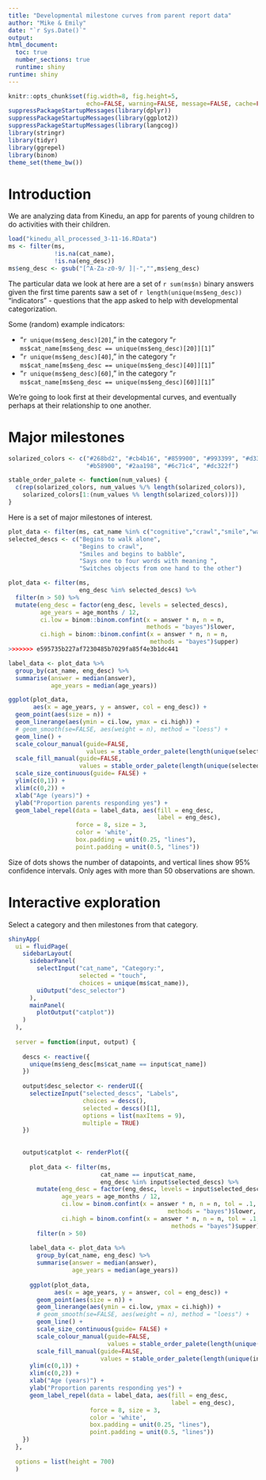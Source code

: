 ```yaml
---
title: "Developmental milestone curves from parent report data"
author: "Mike & Emily"
date: "`r Sys.Date()`"
output: 
html_document:
  toc: true
  number_sections: true
  runtime: shiny
runtime: shiny
---
```


```r
knitr::opts_chunk$set(fig.width=8, fig.height=5, 
                      echo=FALSE, warning=FALSE, message=FALSE, cache=FALSE)
suppressPackageStartupMessages(library(dplyr))
suppressPackageStartupMessages(library(ggplot2))
suppressPackageStartupMessages(library(langcog))
library(stringr)
library(tidyr)
library(ggrepel)
library(binom)
theme_set(theme_bw())
```

# Introduction

We are analyzing data from Kinedu, an app for parents of young children to do activities with their children. 

```r
load("kinedu_all_processed_3-11-16.RData")
ms <- filter(ms, 
             !is.na(cat_name), 
             !is.na(eng_desc)) 
ms$eng_desc <- gsub("[^A-Za-z0-9/ ]|-","",ms$eng_desc)
```

The particular data we look at here are a set of `r sum(ms$n)` binary answers given the first time parents saw a set of `r length(unique(ms$eng_desc))` "indicators" - questions that the app asked to help with developmental categorization. 

Some (random) example indicators:

+ "`r unique(ms$eng_desc)[20]`," in the category "`r ms$cat_name[ms$eng_desc == unique(ms$eng_desc)[20]][1]`"
+ "`r unique(ms$eng_desc)[40]`," in the category "`r ms$cat_name[ms$eng_desc == unique(ms$eng_desc)[40]][1]`"
+ "`r unique(ms$eng_desc)[60]`," in the category "`r ms$cat_name[ms$eng_desc == unique(ms$eng_desc)[60]][1]`"

We're going to look first at their developmental curves, and eventually perhaps at their relationship to one another. 

# Major milestones


```r
solarized_colors <- c("#268bd2", "#cb4b16", "#859900", "#993399", "#d33682",
                      "#b58900", "#2aa198", "#6c71c4", "#dc322f")

stable_order_palete <- function(num_values) {
  c(rep(solarized_colors, num_values %/% length(solarized_colors)),
    solarized_colors[1:(num_values %% length(solarized_colors))])
}
```

Here is a set of major milestones of interest. 

```r
plot_data <- filter(ms, cat_name %in% c("cognitive","crawl","smile","walk"))
selected_descs <- c("Begins to walk alone", 
                    "Begins to crawl",
                    "Smiles and begins to babble",
                    "Says one to four words with meaning ",
                    "Switches objects from one hand to the other")

plot_data <- filter(ms, 
                    eng_desc %in% selected_descs) %>%
  filter(n > 50) %>%
  mutate(eng_desc = factor(eng_desc, levels = selected_descs), 
         age_years = age_months / 12, 
         ci.low = binom::binom.confint(x = answer * n, n = n, 
                                       methods = "bayes")$lower,
         ci.high = binom::binom.confint(x = answer * n, n = n, 
                                        methods = "bayes")$upper)
>>>>>>> e595735b227af7230485b7029fa85f4e3b1dc441

label_data <- plot_data %>% 
  group_by(cat_name, eng_desc) %>% 
  summarise(answer = median(answer), 
            age_years = median(age_years))

ggplot(plot_data,
       aes(x = age_years, y = answer, col = eng_desc)) + 
  geom_point(aes(size = n)) + 
  geom_linerange(aes(ymin = ci.low, ymax = ci.high)) + 
  # geom_smooth(se=FALSE, aes(weight = n), method = "loess") + 
  geom_line() + 
  scale_colour_manual(guide=FALSE, 
                      values = stable_order_palete(length(unique(selected_descs)))) +
  scale_fill_manual(guide=FALSE, 
                    values = stable_order_palete(length(unique(selected_descs)))) + 
  scale_size_continuous(guide= FALSE) + 
  ylim(c(0,1)) + 
  xlim(c(0,2)) +
  xlab("Age (years)") + 
  ylab("Proportion parents responding yes") + 
  geom_label_repel(data = label_data, aes(fill = eng_desc, 
                                          label = eng_desc), 
                   force = 8, size = 3,
                   color = 'white',
                   box.padding = unit(0.25, "lines"),
                   point.padding = unit(0.5, "lines")) 
```

Size of dots shows the number of datapoints, and vertical lines show 95% confidence intervals. Only ages with more than 50 observations are shown.

# Interactive exploration

Select a category and then milestones from that category. 

```r
shinyApp(
  ui = fluidPage(
    sidebarLayout(
      sidebarPanel(
        selectInput("cat_name", "Category:", 
                    selected = "touch", 
                    choices = unique(ms$cat_name)),
        uiOutput("desc_selector")
      ),
      mainPanel(
        plotOutput("catplot"))
    )
  ),
  
  server = function(input, output) {
    
    descs <- reactive({
      unique(ms$eng_desc[ms$cat_name == input$cat_name])
    })
    
    output$desc_selector <- renderUI({
      selectizeInput("selected_descs", "Labels", 
                     choices = descs(), 
                     selected = descs()[1],
                     options = list(maxItems = 9), 
                     multiple = TRUE)
    })
    
    
    output$catplot <- renderPlot({
      
      plot_data <- filter(ms, 
                          cat_name == input$cat_name, 
                          eng_desc %in% input$selected_descs) %>%
        mutate(eng_desc = factor(eng_desc, levels = input$selected_descs),
               age_years = age_months / 12, 
               ci.low = binom.confint(x = answer * n, n = n, tol = .1,
                                             methods = "bayes")$lower,
               ci.high = binom.confint(x = answer * n, n = n, tol = .1,
                                              methods = "bayes")$upper) %>%
        filter(n > 50)
      
      label_data <- plot_data %>% 
        group_by(cat_name, eng_desc) %>% 
        summarise(answer = median(answer), 
                  age_years = median(age_years))
      
      ggplot(plot_data,
             aes(x = age_years, y = answer, col = eng_desc)) + 
        geom_point(aes(size = n)) + 
        geom_linerange(aes(ymin = ci.low, ymax = ci.high)) + 
        # geom_smooth(se=FALSE, aes(weight = n), method = "loess") + 
        geom_line() + 
        scale_size_continuous(guide= FALSE) + 
        scale_colour_manual(guide=FALSE, 
                            values = stable_order_palete(length(unique(input$selected_descs)))) +
        scale_fill_manual(guide=FALSE, 
                          values = stable_order_palete(length(unique(input$selected_descs)))) + 
      ylim(c(0,1)) + 
      xlim(c(0,2)) +
      xlab("Age (years)") + 
      ylab("Proportion parents responding yes") + 
      geom_label_repel(data = label_data, aes(fill = eng_desc, 
                                              label = eng_desc), 
                       force = 8, size = 3,
                       color = 'white',
                       box.padding = unit(0.25, "lines"),
                       point.padding = unit(0.5, "lines"))
    })
  },
  
  options = list(height = 700)
  )
```